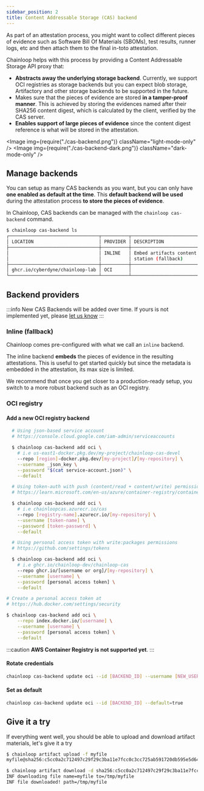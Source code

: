 ```yaml
---
sidebar_position: 2
title: Content Addressable Storage (CAS) backend
---
```



As part of an attestation process, you might want to collect different pieces of evidence such as Software Bill Of Materials (SBOMs), test results, runner logs, etc and then attach them to the final in-toto attestation. 

Chainloop helps with this process by providing a Content Addressable Storage API proxy that:

- **Abstracts away the underlying storage backend**. Currently, we support OCI registries as storage backends but you can expect blob storage, Artifactory and other storage backends to be supported in the future.  
- Makes sure that the pieces of evidence are stored **in a tamper-proof manner**. This is achieved by storing the evidences named after their SHA256 content digest, which is calculated by the client, verified by the CAS server.
- **Enables support of large pieces of evidence** since the content digest reference is what will be stored in the attestation. 

<Image img={require("./cas-backend.png")} className="light-mode-only" />
<Image img={require("./cas-backend-dark.png")} className="dark-mode-only" />


## Manage backends

You can setup as many CAS backends as you want, but you can only have **one enabled as default at the time**.  This **default backend will be used** during the attestation process **to store the pieces of evidence**.

In Chainloop, CAS backends can be managed with the `chainloop cas-backend` command.


```bash
$ chainloop cas-backend ls                                              
┌─────────────────────────────────┬──────────┬─────────────────────────────────────┬───────────────┬─────────┐
│ LOCATION                        │ PROVIDER │ DESCRIPTION                         │ LIMITS        │ DEFAULT │
├─────────────────────────────────┼──────────┼─────────────────────────────────────┼───────────────┼─────────┤
│                                 │ INLINE   │ Embed artifacts content in the atte │ MaxSize: 500K │ false   │
│                                 │          │ station (fallback)                  │               │         │
├─────────────────────────────────┼──────────┼─────────────────────────────────────┼───────────────┼─────────┤
│ ghcr.io/cyberdyne/chainloop-lab │ OCI      │                                     │ MaxSize: 100M │ true    │
└─────────────────────────────────┴──────────┴─────────────────────────────────────┴───────────────┴─────────┘
```

## Backend providers

:::info
New CAS Backends will be added over time. If yours is not implemented yet, please [let us know](https://chainloop.dev/contact)
:::

### Inline (fallback)

Chainloop comes pre-configured with what we call an `inline` backend.

The inline backend **embeds** the pieces of evidence in the resulting attestations. This is useful to get started quickly but since the metadata is embedded in the attestation, its max size is limited.

We recommend that once you get closer to a production-ready setup, you switch to a more robust backend such as an OCI registry.


### OCI registry

#### Add a new OCI registry backend

<Tabs>
  <TabItem value="gar" label="Google Artifact Registry" default>

```bash
  # Using json-based service account
  # https://console.cloud.google.com/iam-admin/serviceaccounts

  $ chainloop cas-backend add oci \
    # i.e us-east1-docker.pkg.dev/my-project/chainloop-cas-devel
    --repo [region]-docker.pkg.dev/[my-project]/[my-repository] \
    --username _json_key \
    --password "$(cat service-account.json)" \
    --default
```

  </TabItem>

  <TabItem value="acr" label="Azure Container Registry" default>

```bash
  # Using token-auth with push (content/read + content/write) permissions
  # https://learn.microsoft.com/en-us/azure/container-registry/container-registry-repository-scoped-permissions

  $ chainloop cas-backend add oci \
    # i.e chainloopcas.azurecr.io/cas
    --repo [registry-name].azurecr.io/[my-repository] \
    --username [token-name] \
    --password [token-password] \
    --default
```

  </TabItem>


  <TabItem value="github" label="GitHub packages" default>

```bash
  # Using personal access token with write:packages permissions
  # https://github.com/settings/tokens

  $ chainloop cas-backend add oci \
    # i.e ghcr.io/chainloop-dev/chainloop-cas
    --repo ghcr.io/[username or org]/[my-repository] \
    --username [username] \
    --password [personal access token] \
    --default
```

  </TabItem>
  <TabItem value="dockerhub" label="DockerHub" default>

```bash
# Create a personal access token at
# https://hub.docker.com/settings/security

$ chainloop cas-backend add oci \
    --repo index.docker.io/[username] \
    --username [username] \
    --password [personal access token] \
    --default
```

  </TabItem>
  <TabItem value="ecr" label="AWS Container Registry" default>

:::caution
**AWS Container Registry is not supported yet**.
:::

  </TabItem>
</Tabs>

#### Rotate credentials

```bash
chainloop cas-backend update oci --id [BACKEND_ID] --username [NEW_USERNAME] --password [NEW_PASSWORD]
```

#### Set as default

```bash
chainloop cas-backend update oci --id [BACKEND_ID] --default=true 
```

## Give it a try

If everything went well, you should be able to upload and download artifact materials, let's give it a try

```bash title="Upload a file to your OCI repository"
$ chainloop artifact upload -f myfile
myfile@sha256:c5cc0a2c712497c29f29c3ba11e7fcc0c3cc725ab591720db595e5d6469f3f37 ... done! [1.03KB in 0s; 5.48KB/s]
```

```bash title="Download by content digest (sha256)"
$ chainloop artifact download -d sha256:c5cc0a2c712497c29f29c3ba11e7fcc0c3cc725ab591720db595e5d6469f3f37
INF downloading file name=myfile to=/tmp/myfile
INF file downloaded! path=/tmp/myfile
```